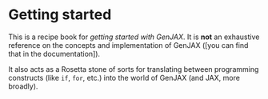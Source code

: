 # Getting started 

This is a recipe book for _getting started with GenJAX_. It is **not** an exhaustive reference on the concepts and implementation of GenJAX ([you can find that in the documentation]).

It also acts as a Rosetta stone of sorts for translating between programming constructs (like `if`, `for`, etc.) into the world of GenJAX (and JAX, more broadly).
